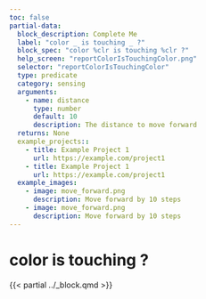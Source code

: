 ```yaml
---
toc: false
partial-data:
  block_description: Complete Me
  label: "color _ is touching _ ?"
  block_spec: "color %clr is touching %clr ?"
  help_screen: "reportColorIsTouchingColor.png"
  selector: "reportColorIsTouchingColor"
  type: predicate
  category: sensing
  arguments:
    - name: distance
      type: number
      default: 10
      description: The distance to move forward
  returns: None
  example_projects::
    - title: Example Project 1
      url: https://example.com/project1
    - title: Example Project 1
      url: https://example.com/project1
  example_images:
    - image: move_forward.png
      description: Move forward by 10 steps
    - image: move_forward.png
      description: Move forward by 10 steps
---
```


# color  is touching  ? {.unnumbered}

{{< partial ../_block.qmd >}}
